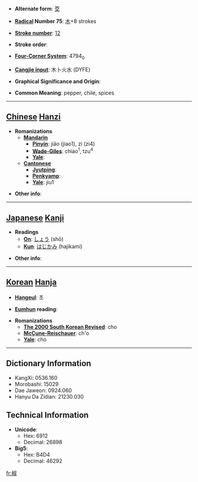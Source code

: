 * '''Alternate form''': [[茭]]

* '''[[Wiktionary:Chinese radical index| Radical]] Number 75''': [[Wiktionary:Chinese radical index 木|木]]+8 strokes

* '''[[Wiktionary:Chinese total strokes index|Stroke number]]''': [[Wiktionary:Chinese total strokes index 12|12]]

* '''Stroke order''': 

* '''[[Wiktionary:Chinese four corner index|Four-Corner System]]''': 4794<sub>0</sub>

* '''[[Wiktionary:Chinese Cangjie index|Cangjie input]]''': 木卜火水 (DYFE)

* '''Graphical Significance and Origin''': 

* '''Common Meaning''': pepper, chile, spices

----

== [[Chinese]] [[Hanzi]] ==

* '''Romanizations'''
** '''[[Mandarin]]'''
*** '''[[Pinyin]]''': jiāo (jiao1), zì (zi4)
*** '''[[Wade-Giles]]''': chiao<sup>1</sup>, tzu<sup>4</sup>
*** '''[[Yale]]''': 
** '''[[Cantonese]]'''
*** '''[[Jyutping]]''':
*** '''[[Penkyamp]]''': 
*** '''[[Yale]]''': jiu1

* '''Other info''': 

----

== [[Japanese]] [[Kanji]] ==

* '''Readings'''
** '''[[On]]''': [[しょう]] (shō)
** '''[[Kun]]''': [[はじかみ]] (hajikami)

* '''Other info''':  

----

== [[Korean]] [[Hanja]] ==

* '''[[Hangeul]]''': 초

* '''[[Eumhun]] reading''': 

* '''Romanizations'''
** '''[[The 2000 South Korean Revised Romanization|The 2000 South Korean Revised]]''': cho
** '''[[McCune-Reischauer]]''': ch'o
** '''[[Yale]]''': cho

----

== Dictionary Information ==

* KangXi: 0536.160
* Morobashi: 15029
* Dae Jaweon: 0924.060
* Hanyu Da Zidian: 21230.030

== Technical Information ==

* '''Unicode''':
** Hex: 6912
** Decimal: 26898
* '''Big5''':
** Hex: B4D4
** Decimal: 46292

[[fr:椒]]
